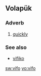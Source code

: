 ==Volapük==

===Adverb===
{{head|vo|adverb}}

# [[quickly]]

===See also===
* [[vifiko]]

[[sw:vifo]]
[[vo:vifo]]